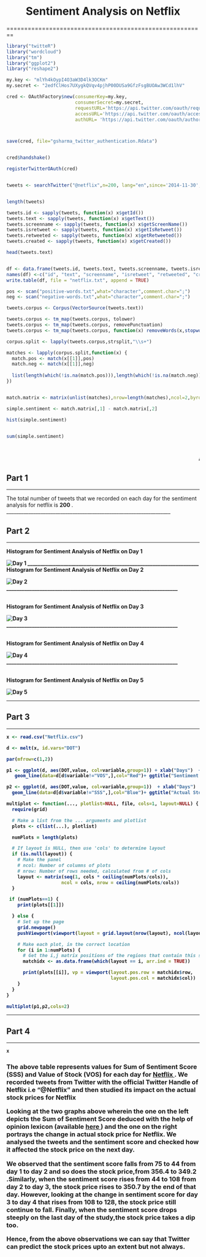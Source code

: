 <center> <h1> Sentiment Analysis on Netflix</h1></center>
========================================================


```r
library("twitteR")
library("wordcloud")
library("tm")
library("ggplot2")
library("reshape2")


```


```r
my.key <- "mlYh4kOypI4O3aW3D4lk3OCKm"
my.secret <- "2edfClHos7UXygkQVqv4pjhP00DUSa9GfzFsgBUOAw3WCd1lhV"

cred <- OAuthFactory$new(consumerKey=my.key,
                         consumerSecret=my.secret,
                         requestURL='https://api.twitter.com/oauth/request_token',
                         accessURL='https://api.twitter.com/oauth/access_token',
                         authURL= 'https://api.twitter.com/oauth/authorize')



save(cred, file="gsharma_twitter_authentication.Rdata")


cred$handshake()

```




```r


registerTwitterOAuth(cred)


tweets <- searchTwitter("@netflix",n=200, lang="en",since='2014-11-30', until='2014-12-01')


length(tweets)

tweets.id <- sapply(tweets, function(x) x$getId())
tweets.text <- sapply(tweets, function(x) x$getText())
tweets.screenname <- sapply(tweets, function(x) x$getScreenName())
tweets.isretweet <- sapply(tweets, function(x) x$getIsRetweet())
tweets.retweeted <- sapply(tweets, function(x) x$getRetweeted())
tweets.created <- sapply(tweets, function(x) x$getCreated())

head(tweets.text)


df <- data.frame(tweets.id, tweets.text, tweets.screenname, tweets.isretweet, tweets.retweeted, tweets.created)
names(df) <-c("id", "text", "screenname", "isretweet", "retweeted", "created")
write.table(df, file = "netflix.txt", append = TRUE)

pos <- scan("positive-words.txt",what="character",comment.char=";")
neg <- scan("negative-words.txt",what="character",comment.char=";")

tweets.corpus <- Corpus(VectorSource(tweets.text))

tweets.corpus <- tm_map(tweets.corpus, tolower) 
tweets.corpus <- tm_map(tweets.corpus, removePunctuation)
tweets.corpus <- tm_map(tweets.corpus, function(x) removeWords(x,stopwords()))

corpus.split <- lapply(tweets.corpus,strsplit,"\\s+")

matches <- lapply(corpus.split,function(x) {
  match.pos <- match(x[[1]],pos)
  match.neg <- match(x[[1]],neg) 
  
  list(length(which(!is.na(match.pos))),length(which(!is.na(match.neg))))
})


match.matrix <- matrix(unlist(matches),nrow=length(matches),ncol=2,byrow=T)

simple.sentiment <- match.matrix[,1] - match.matrix[,2]

hist(simple.sentiment)


sum(simple.sentiment)




```
<marquee> <b> Author : Gunjan Sharma </b> </marquee>

<h2> Part 1 </h2>
___________________________________________________________________

The total number of tweets that we recorded on each day for the sentiment analysis for netflix is <b> 200 </b>.
</br>
___________________________________________________________________

<h2> Part 2 </h2>
___________________________________________________________________

<b> Histogram for Sentiment Analysis of Netflix on Day 1 </b1>  

![Day 1](https://github.com/gsharma-ilstu/Group-Assignment-2/blob/master/histogramImages/11-24.png?raw=true)
___________________________________________________________________
</br>
<b> Histogram for Sentiment Analysis of Netflix on Day 2 </b1>

![Day 2](https://github.com/gsharma-ilstu/Group-Assignment-2/blob/master/histogramImages/11-25.png?raw=true)
___________________________________________________________________

</br>
<b> Histogram for Sentiment Analysis of Netflix on Day 3 </b1>

![Day 3](https://github.com/gsharma-ilstu/Group-Assignment-2/blob/master/histogramImages/11-27.png?raw=true)
___________________________________________________________________

</br>
<b> Histogram for Sentiment Analysis of Netflix on Day 4 </b1>

![Day 4](https://github.com/gsharma-ilstu/Group-Assignment-2/blob/master/histogramImages/11-28.png?raw=true)
___________________________________________________________________

</br>
<b> Histogram for Sentiment Analysis of Netflix on Day 5 </b1>

![Day 5](https://github.com/gsharma-ilstu/Group-Assignment-2/blob/master/histogramImages/11-30.png?raw=true)
</br>

___________________________________________________________________

<h2> Part 3 </h2>
___________________________________________________________________

```r
x <- read.csv("Netflix.csv")

d <- melt(x, id.vars="DOT")

par(mfrow=c(1,2)) 

p1 <- ggplot(d, aes(DOT,value, col=variable,group=1)) + xlab("Days")  + ylab("Simple Sentiment Score") + 
   geom_line(data=d[d$variable!="VOS",],col="Red")+ ggtitle("Sentiment score based on Tweets")

p2 <- ggplot(d, aes(DOT,value, col=variable,group=1))  + xlab("Days")  + ylab("Stock Price") + 
  geom_line(data=d[d$variable!="SSS",],col="Blue")+ ggtitle("Actual Stock price")

multiplot <- function(..., plotlist=NULL, file, cols=1, layout=NULL) {
  require(grid)

  # Make a list from the ... arguments and plotlist
  plots <- c(list(...), plotlist)

  numPlots = length(plots)

  # If layout is NULL, then use 'cols' to determine layout
  if (is.null(layout)) {
    # Make the panel
    # ncol: Number of columns of plots
    # nrow: Number of rows needed, calculated from # of cols
    layout <- matrix(seq(1, cols * ceiling(numPlots/cols)),
                    ncol = cols, nrow = ceiling(numPlots/cols))
  }

 if (numPlots==1) {
    print(plots[[1]])

  } else {
    # Set up the page
    grid.newpage()
    pushViewport(viewport(layout = grid.layout(nrow(layout), ncol(layout))))

    # Make each plot, in the correct location
    for (i in 1:numPlots) {
      # Get the i,j matrix positions of the regions that contain this subplot
      matchidx <- as.data.frame(which(layout == i, arr.ind = TRUE))

      print(plots[[i]], vp = viewport(layout.pos.row = matchidx$row,
                                      layout.pos.col = matchidx$col))
    }
  }
}

multiplot(p1,p2,cols=2)
```

___________________________________________________________________

<h2> Part 4 </h2>
___________________________________________________________________


```r
x
```



<h3><p> The above table represents values for Sum of Sentiment Score (SSS) and Value of Stock (VOS) for each day for <u> Netflix </u>. We recorded tweets from Twitter with the official Twitter Handle of Netflix i.e "@Netflix" and then studied its impact on the actual stock prices for Netflix </p>


<p>Looking at the two graphs above wherein the one on the left depicts the Sum of Sentiment Score deduced with the help of opinion lexicon (available <a href="http://www.cs.uic.edu/~liub/FBS/sentiment-analysis.html#lexicon">here </a>) and the one on the right portrays the change in actual stock price for Netflix.
We analysed the tweets and the sentiment score and checked how it affected the stock price on the next day.</p>


<p>We observed that the sentiment score falls from 75 to 44 from day 1 to day 2 and so does the stock price,from 356.4 to 349.2 .Similarly, when the sentiment score rises from 44 to 108 from day 2 to day 3, the stock price rises to 350.7 by the end of that day. However, looking at the change in sentiment score for day 3 to day 4 that rises from 108 to 128, the stock price still continue to fall. Finally, when the sentiment score drops steeply on the last day of the study,the stock price takes a dip too.</p>


<p>Hence, from the above observations we can say that Twitter can predict the stock prices upto an extent but not always.
</p>
</h3>